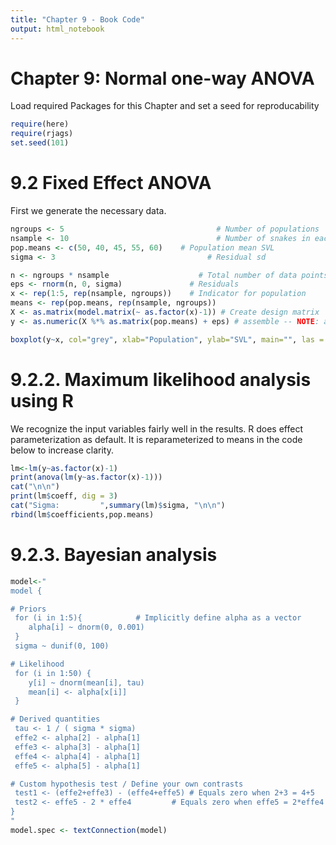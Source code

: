 ```yaml
---
title: "Chapter 9 - Book Code"
output: html_notebook
---
```


# Chapter 9: Normal one-way ANOVA 
Load required Packages for this Chapter and set a seed for reproducability

```r
require(here)
require(rjags)
set.seed(101)
```

# 9.2 Fixed Effect ANOVA
First we generate the necessary data.

```r
ngroups <- 5				                  # Number of populations
nsample <- 10			                	  # Number of snakes in each
pop.means <- c(50, 40, 45, 55, 60) 	  # Population mean SVL
sigma <- 3				                    # Residual sd

n <- ngroups * nsample 			          # Total number of data points
eps <- rnorm(n, 0, sigma)	           	# Residuals 
x <- rep(1:5, rep(nsample, ngroups)) 	# Indicator for population
means <- rep(pop.means, rep(nsample, ngroups))
X <- as.matrix(model.matrix(~ as.factor(x)-1)) # Create design matrix
y <- as.numeric(X %*% as.matrix(pop.means) + eps) # assemble -- NOTE: as.numeric ESSENTIAL for WinBUGS

boxplot(y~x, col="grey", xlab="Population", ylab="SVL", main="", las = 1)

```

# 9.2.2. Maximum likelihood analysis using R
We recognize the input variables fairly well in the results.
R does effect parameterization as default. It is reparameterized to means in the code below to increase clarity.
```r
lm<-lm(y~as.factor(x)-1)
print(anova(lm(y~as.factor(x)-1)))
cat("\n\n")
print(lm$coeff, dig = 3)
cat("Sigma:         ",summary(lm)$sigma, "\n\n")
rbind(lm$coefficients,pop.means)
```

# 9.2.3. Bayesian analysis

```r
model<-"
model {

# Priors
 for (i in 1:5){			# Implicitly define alpha as a vector
    alpha[i] ~ dnorm(0, 0.001)
 }
 sigma ~ dunif(0, 100)

# Likelihood
 for (i in 1:50) {
    y[i] ~ dnorm(mean[i], tau) 
    mean[i] <- alpha[x[i]]
 }

# Derived quantities
 tau <- 1 / ( sigma * sigma)
 effe2 <- alpha[2] - alpha[1]
 effe3 <- alpha[3] - alpha[1]
 effe4 <- alpha[4] - alpha[1]
 effe5 <- alpha[5] - alpha[1]

# Custom hypothesis test / Define your own contrasts
 test1 <- (effe2+effe3) - (effe4+effe5) # Equals zero when 2+3 = 4+5
 test2 <- effe5 - 2 * effe4 		# Equals zero when effe5 = 2*effe4
}
"
model.spec <- textConnection(model)
```

